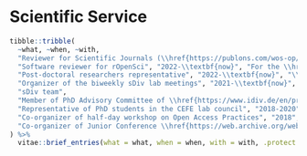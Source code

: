 # Scientific Service

```r
tibble::tribble(
  ~what, ~when, ~with,
  "Reviewer for Scientific Journals (\\href{https://publons.com/wos-op/researcher/1466931/matthias-grenie}{see Publons profile})", "2017-\\textbf{now}", "For \\textit{Ecology Letters}, \\textit{Functional Ecology}, \\textit{Biological Reviews}, \\textit{PeerJ}, \\textit{Biological Conservation}, and \\textit{Journal of Biogeography}",
  "Software reviewer for rOpenSci", "2022-\\textbf{now}", "For the \\href{https://github.com/ropensci/software-review/issues/505}{\\texttt{npi} package}",
  "Post-doctoral researchers representative", "2022-\\textbf{now}", "\\href{https://www.idiv.de/en/council.html}{\\textbf{iDiv Council}}, an advisory council of iDiv",
  "Organizer of the biweekly sDiv lab meetings", "2021-\\textbf{now}",
  "sDiv team",
  "Member of PhD Advisory Committee of \\href{https://www.idiv.de/en/profile/1248.html}{\\textit{Rachel Souza Fereira}}", "2022-\\textbf{now}", "",
  "Representative of PhD students in the CEFE lab council", "2018-2020", "CEFE lab council, the main governing body of the lab",
  "Co-organizer of half-day workshop on Open Access Practices", "2018", "An event on how to make your articles accessible, organized for \\textasciitilde{}50 people of the CEFE in Montpellier",
  "Co-organizer of Junior Conference \\href{https://web.archive.org/web/20180823012054/http://www.mee.univ-montp2.fr/editions-precedentes/edition-2017/organisateurs-2017/}{'Models in Ecology and Evolution'}", "2017", "A junior conference organized yearly in Montpellier with \\textasciitilde{}100 people attending from Masters to Post-docs"
) %>%
  vitae::brief_entries(what = what, when = when, with = with, .protect = FALSE)
```

